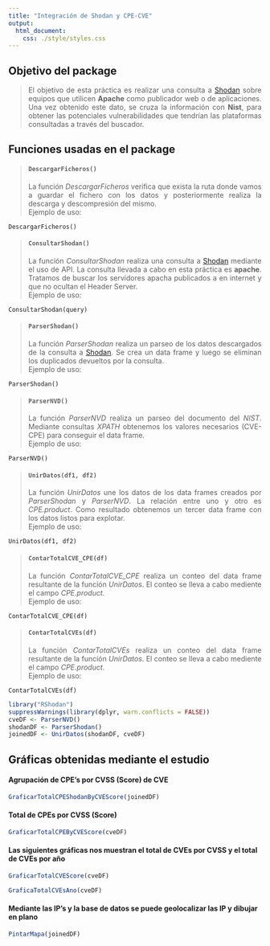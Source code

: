 ```yaml
---
title: "Integración de Shodan y CPE-CVE"
output: 
  html_document:
    css: ./style/styles.css
---
```

<h2>Objetivo del package</h2>
><p align = "justify">
El objetivo de esta práctica es realizar una consulta a [Shodan](https://www.shodan.io/) sobre equipos que utilicen **Apache** como publicador web o de aplicaciones. Una vez obtenido este dato, se cruza la información con **Nist**, para obtener las potenciales vulnerabilidades que tendrían las plataformas consultadas a través del buscador.
</p>

<h2>Funciones usadas en el package</h2>
><h4 strong>```DescargarFicheros()```</strong></h4>
><p align = "justify">
La función *DescargarFicheros* verifica que exista la ruta donde vamos a guardar el fichero con los datos y posteriormente realiza la descarga y descompresión del mismo. <br> Ejemplo de uso:</p>
```
DescargarFicheros()
```

><h4 strong>```ConsultarShodan()```</strong></h4>
><p align = "justify">
La función *ConsultarShodan* realiza una consulta a [Shodan](https://www.shodan.io/) mediante el uso de API. La consulta llevada a cabo en esta práctica es **apache**. Tratamos de buscar los servidores apacha publicados a en internet y que no ocultan el Header Server. <br> Ejemplo de uso:</p>
```
ConsultarShodan(query)
```

><h4 strong>```ParserShodan()```</strong></h4>
><p align = "justify">
La función *ParserShodan* realiza un parseo de los datos descargados de la consulta a [Shodan](https://www.shodan.io/). Se crea un data frame y luego se eliminan los duplicados devueltos por la consulta. <br> Ejemplo de uso:</p>
```
ParserShodan()
```

><h4 strong>```ParserNVD()```</strong></h4>
><p align = "justify">
La función *ParserNVD* realiza un parseo del documento del *NIST*. Mediante consultas *XPATH* obtenemos los valores necesarios (CVE-CPE) para conseguir el data frame. <br> Ejemplo de uso:</p>
```
ParserNVD()
```

><h4 strong>```UnirDatos(df1, df2)```</strong></h4>
><p align = "justify">
La función *UnirDatos* une los datos de los data frames creados por *ParserShodan* y *ParserNVD*. La relación entre uno y otro es *CPE.product*. Como resultado obtenemos un tercer data frame con los datos listos para explotar.<br> Ejemplo de uso:</p>
```
UnirDatos(df1, df2)
```

><h4 strong>```ContarTotalCVE_CPE(df)```</strong></h4>
><p align = "justify">
La función *ContarTotalCVE_CPE* realiza un conteo del data frame resultante de la función *UnirDatos*. El conteo se lleva a cabo mediente el campo *CPE.product*.<br> Ejemplo de uso:</p>
```
ContarTotalCVE_CPE(df)
```

><h4 strong>```ContarTotalCVEs(df)```</strong></h4>
><p align = "justify">
La función *ContarTotalCVEs* realiza un conteo del data frame resultante de la función *UnirDatos*. El conteo se lleva a cabo mediente el campo *CPE.product*.<br> Ejemplo de uso:</p>
```
ContarTotalCVEs(df)
```

```r
library("RShodan")
suppressWarnings(library(dplyr, warn.conflicts = FALSE))
cveDF <- ParserNVD()
shodanDF <- ParserShodan()
joinedDF <- UnirDatos(shodanDF, cveDF)
```

<h2>Gráficas obtenidas mediante el estudio</h2>
<h4>Agrupación de CPE's por CVSS (Score) de CVE</h4>

```r
GraficarTotalCPEShodanByCVEScore(joinedDF)
```

<h4>Total de CPEs por CVSS (Score)</h4>

```r
GraficarTotalCPEByCVEScore(cveDF)
```

<h4>Las siguientes gráficas nos muestran el total de CVEs por CVSS y el total de CVEs por año</h4>
```r
GraficarTotalCVEScore(cveDF)

GraficaTotalCVEsAno(cveDF)
```

<h4>Mediante las IP's y la base de datos se puede geolocalizar las IP y dibujar en plano</h4>
```r
PintarMapa(joinedDF)
```
